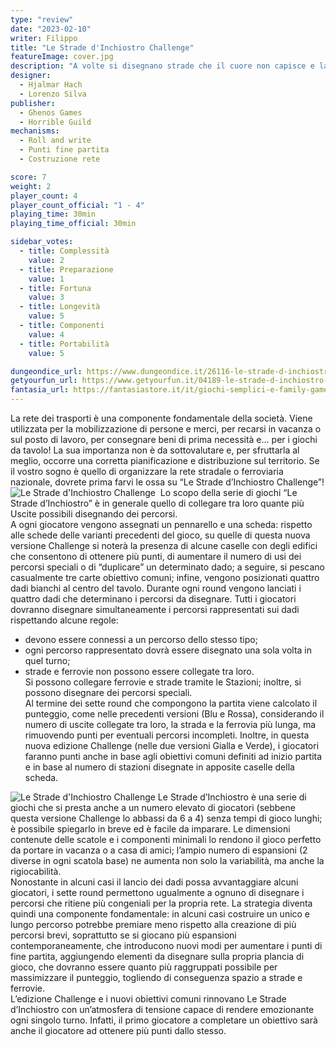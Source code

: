 ```yaml
---
type: "review"
date: "2023-02-10"
writer: Filippo
title: "Le Strade d'Inchiostro Challenge"
featureImage: cover.jpg
description: "A volte si disegnano strade che il cuore non capisce e la mente non sa spiegare."
designer:
  - Hjalmar Hach
  - Lorenzo Silva
publisher:
  - Ghenos Games
  - Horrible Guild
mechanisms:
  - Roll and write
  - Punti fine partita
  - Costruzione rete

score: 7
weight: 2
player_count: 4
player_count_official: "1 - 4"
playing_time: 30min
playing_time_official: 30min

sidebar_votes:
  - title: Complessità
    value: 2
  - title: Preparazione
    value: 1
  - title: Fortuna
    value: 3
  - title: Longevità
    value: 5
  - title: Componenti
    value: 4
  - title: Portabilità
    value: 5

dungeondice_url: https://www.dungeondice.it/26116-le-strade-d-inchiostro-challenge-giallo-splendente.html
getyourfun_url: https://www.getyourfun.it/04189-le-strade-d-inchiostro-challenge-edizione-giallo-splendente-giochi-da-tavolo-di-strategia.html
fantasia_url: https://fantasiastore.it/it/giochi-semplici-e-family-games/13279-le-strade-dinchiostro-challenge-edizione-verde-rigoglioso.html#/dfclassic/query=strade&session_id=ad9a1ce00dd9d69e034d8451db109a8b&query_name=match_and
---
```


<Setting>
  La rete dei trasporti è una componente fondamentale della società. Viene
  utilizzata per la mobilizzazione di persone e merci, per recarsi in vacanza o
  sul posto di lavoro, per consegnare beni di prima necessità e… per i giochi da
  tavolo! La sua importanza non è da sottovalutare e, per sfruttarla al meglio,
  occorre una corretta pianificazione e distribuzione sul territorio. Se il
  vostro sogno è quello di organizzare la rete stradale o ferroviaria nazionale,
  dovrete prima farvi le ossa su “Le Strade d’Inchiostro Challenge”!
  <br />
</Setting>

<img src="./game1.jpg" alt="Le Strade d'Inchiostro Challenge" />

<Rules>
  &nbsp;Lo scopo della serie di giochi “Le Strade d’Inchiostro” è in generale
  quello di collegare tra loro quante più Uscite possibili disegnando dei
  percorsi.
  <br />
  A ogni giocatore vengono assegnati un pennarello e una scheda: rispetto alle
  schede delle varianti precedenti del gioco, su quelle di questa nuova versione
  Challenge si noterà la presenza di alcune caselle con degli edifici che
  consentono di ottenere più punti, di aumentare il numero di usi dei percorsi
  speciali o di “duplicare” un determinato dado; a seguire, si pescano
  casualmente tre carte obiettivo comuni; infine, vengono posizionati quattro
  dadi bianchi al centro del tavolo. Durante ogni round vengono lanciati i
  quattro dadi che determinano i percorsi da disegnare. Tutti i giocatori
  dovranno disegnare simultaneamente i percorsi rappresentati sui dadi
  rispettando alcune regole:
  <br />
  <ul>
    <li>devono essere connessi a un percorso dello stesso tipo;</li>
    <li>
      ogni percorso rappresentato dovrà essere disegnato una sola volta in quel
      turno;
    </li>
    <li>
      strade e ferrovie non possono essere collegate tra loro.
      <br />
      Si possono collegare ferrovie e strade tramite le Stazioni; inoltre, si
      possono disegnare dei percorsi speciali.
      <br />
      Al termine dei sette round che compongono la partita viene calcolato il
      punteggio, come nelle precedenti versioni (Blu e Rossa), considerando il
      numero di uscite collegate tra loro, la strada e la ferrovia più lunga, ma
      rimuovendo punti per eventuali percorsi incompleti. Inoltre, in questa
      nuova edizione Challenge (nelle due versioni Gialla e Verde), i giocatori
      faranno punti anche in base agli obiettivi comuni definiti ad inizio
      partita e in base al numero di stazioni disegnate in apposite caselle
      della scheda.
    </li>
  </ul>
</Rules>

<img src="./game2.jpg" alt="Le Strade d'Inchiostro Challenge" />

<Feedback>
  Le Strade d’Inchiostro è una serie di giochi che si presta anche a un numero
  elevato di giocatori (sebbene questa versione Challenge lo abbassi da 6 a 4)
  senza tempi di gioco lunghi; è possibile spiegarlo in breve ed è facile da
  imparare. Le dimensioni contenute delle scatole e i componenti minimali lo
  rendono il gioco perfetto da portare in vacanza o a casa di amici; l’ampio
  numero di espansioni (2 diverse in ogni scatola base) ne aumenta non solo la
  variabilità, ma anche la rigiocabilità.
  <br />
  Nonostante in alcuni casi il lancio dei dadi possa avvantaggiare alcuni
  giocatori, i sette round permettono ugualmente a ognuno di disegnare i
  percorsi che ritiene più congeniali per la propria rete. La strategia diventa
  quindi una componente fondamentale: in alcuni casi costruire un unico e lungo
  percorso potrebbe premiare meno rispetto alla creazione di più percorsi brevi,
  soprattutto se si giocano più espansioni contemporaneamente, che introducono
  nuovi modi per aumentare i punti di fine partita, aggiungendo elementi da
  disegnare sulla propria plancia di gioco, che dovranno essere quanto più
  raggruppati possibile per massimizzare il punteggio, togliendo di conseguenza
  spazio a strade e ferrovie.
  <br />
  L’edizione Challenge e i nuovi obiettivi comuni rinnovano Le Strade
  d’Inchiostro con un’atmosfera di tensione capace di rendere emozionante ogni
  singolo turno. Infatti, il primo giocatore a completare un obiettivo sarà
  anche il giocatore ad ottenere più punti dallo stesso.
</Feedback>
